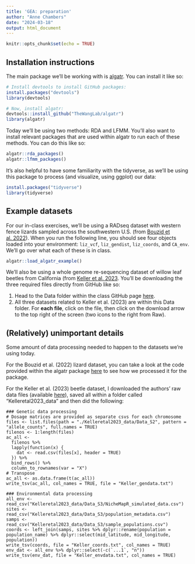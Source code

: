 ```yaml
---
title: 'GEA: preparation'
author: "Anne Chambers"
date: "2024-03-18"
output: html_document
---
```


```r
knitr::opts_chunk$set(echo = TRUE)
```

## Installation instructions

The main package we'll be working with is [algatr](https://github.com/TheWangLab/algatr). You can install it like so:

```r
# Install devtools to install GitHub packages:
install.packages("devtools")
library(devtools)

# Now, install algatr:
devtools::install_github("TheWangLab/algatr")
library(algatr)
```

Today we'll be using two methods: RDA and LFMM. You'll also want to install relevant packages that are used within algatr to run each of these methods. You can do this like so:

```r
algatr::rda_packages()
algatr::lfmm_packages()
```

It's also helpful to have some familiarity with the tidyverse, as we'll be using this package to process (and visualize, using ggplot) our data:

```r
install.packages("tidyverse")
library(tidyverse)
```

## Example datasets

For our in-class exercises, we'll be using a RADseq dataset with western fence lizards sampled across the southwestern U.S. (from [Bouzid et al. 2022](https://onlinelibrary.wiley.com/doi/abs/10.1111/mec.15836)). When you run the following line, you should see four objects loaded into your environment: `liz_vcf`, `liz_gendist`, `liz_coords`, and `CA_env`. We'll go over what each of these is in class.

```r
algatr::load_algatr_example()
```

We'll also be using a whole genome re-sequencing dataset of willow leaf beetles from California (from [Keller et al. 2023](https://royalsocietypublishing.org/doi/10.1098/rspb.2023.0630). You'll be downloading the three required files directly from GitHub like so:

1.  Head to the Data folder within the class GitHub page [here](https://github.com/eachambers/GEA_tutorial/tree/main/Data).
2.  All three datasets related to Keller et al. (2023) are within this Data folder. For **each file**, click on the file, then click on the download arrow to the top right of the screen (two icons to the right from Raw).

## (Relatively) unimportant details

Some amount of data processing needed to happen to the datasets we're using today.

For the Bouzid et al. (2022) lizard dataset, you can take a look at the code provided within the algatr package [here](https://github.com/TheWangLab/algatr/blob/main/data-raw/DATASET.R) to see how we processed it for the package.

For the Keller et al. (2023) beetle dataset, I downloaded the authors' raw data files (available [here](https://figshare.com/articles/dataset/Keller_etal_ProcRoySocB/22272025/4)), saved all within a folder called "Kelleretal2023_data" and then did the following:

```keller
### Genetic data processing
# Dosage matrices are provided as separate csvs for each chromosome
files <- list.files(path = "./Kelleretal2023_data/Data_S2", pattern = "allele_counts", full.names = TRUE)
filenos <- 1:length(files)
ac_all <-
  filenos %>% 
  lapply(function(x) {
    dat <- read.csv(files[x], header = TRUE)
  }) %>% 
  bind_rows() %>% 
  column_to_rownames(var = "X")
# Transpose
ac_all <- as.data.frame(t(ac_all))
write_tsv(ac_all, col_names = TRUE, file = "Keller_gendata.txt")

### Environmental data processing
all_env <- read_csv("Kelleretal2023_data/Data_S3/NicheMapR_simulated_data.csv")
sites <- read_csv("Kelleretal2023_data/Data_S3/population_metadata.csv")
samps <- read_csv("Kelleretal2023_data/Data_S3/sample_populations.csv")
coords <- left_join(samps, sites %>% dplyr::rename(population = population_name) %>% dplyr::select(mid_latitude, mid_longitude, population))
write_tsv(coords, file = "Keller_coords.txt", col_names = TRUE)
env_dat <- all_env %>% dplyr::select(-c(`...1`, "n"))
write_tsv(env_dat, file = "Keller_envdata.txt", col_names = TRUE)
```
